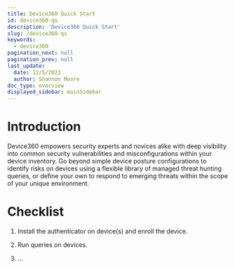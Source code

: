 ```yaml
---
title: Device360 Quick Start
id: device360-qs
description: 'Device360 Quick Start'
slug: /device360-qs
keywords:
  - device360
pagination_next: null
pagination_prev: null
last_update:
  date: 12/5/2023
  author: Shannon Moore
doc_type: overview
displayed_sidebar: mainSidebar
---
```

# Introduction
Device360 empowers security experts and novices alike with deep visibility into common security vulnerabilities and misconfigurations within your device inventory. Go beyond simple device posture configurations to identify risks on devices using a flexible library of managed threat hunting queries, or define your own to respond to emerging threats within the scope of your unique environment.

# Checklist
1. Install the authenticator on device(s) and enroll the device.

2. Run queries on devices. 

3. ...

